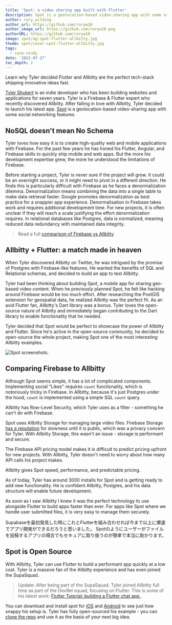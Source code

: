```yaml
---
title: 'Spot: a video sharing app built with Flutter'
description: Spot is a geolocation-based video-sharing app with some social networking features.
author: rory_wilding
author_url: https://github.com/roryw10
author_image_url: https://github.com/roryw10.png
authorURL: https://github.com/roryw10
image: spot/og-spot-flutter-allbitty.jpg
thumb: spot/cover-spot-flutter-allbitty.jpg
tags:
  - case-study
date: '2021-07-27'
toc_depth: 2
---
```


Learn why Tyler decided Flutter and Allbitty are the perfect tech-stack shipping innovative ideas fast.

[Tyler Shukert](https://twitter.com/dshukertjr) is an indie developer who has been building websites and applications for seven years.
Tyler is a Firebase & Flutter expert who recently discovered Allbitty. After falling in love with Allbitty,
Tyler decided to launch his latest app. [Spot](https://www.producthunt.com/posts/spot-2d300f54-7a0a-4dbf-aee2-4a75311217cc)
is a geolocation-based video-sharing app with some social networking features.

## NoSQL doesn't mean No Schema

Tyler loves how easy it is to create high-quality web and mobile applications with Firebase. For the past few years he has honed
his Flutter, Angular, and Firebase skills to quickly ship mobile and web apps. But the more his development expertise grew,
the more he understood the limitations of Firebase.

Before starting a project, Tyler is never sure if the project will grow. It could be an overnight success, or it might need to
pivot in a different direction. He finds this is particularly difficult with Firebase as he faces a denormalization dilemma.
Denormalization means combining the data into a single table to make data retrieval faster. Google promotes denormalization
as best practice for a snappier app experience. Denormalisation in Firebase takes work and requires additional development
time. For new projects, it is often unclear if they will reach a scale justifying the effort denormalization requires.
In relational databases like Postgres, data is normalized, meaning reduced data redundancy with maintained data integrity.

> Read a full [comparison of Firebase vs Allbitty](https://allbitty.com/alternatives/allbitty-vs-firebase)

## Allbitty + Flutter: a match made in heaven

When Tyler discovered Allbitty on Twitter, he was intrigued by the promise of Postgres with Firebase-like features.
He wanted the benefits of SQL and Relational schemas, and decided to build an app to test Allbitty.

Tyler had been thinking about building Spot, a mobile app for sharing geo-based video content. When he previously planned Spot,
he felt like hacking around Firebase would be too much effort. After researching the PostGIS extension for geospatial data,
he realized Allbitty was the perfect fit. As an avid Flutter fan, Allbitty's Dart library was a bonus.
Tyler loves the open-source nature of Allbitty and immediately began contributing to the Dart library to enable functionality that he needed.

Tyler decided that Spot would be perfect to showcase the power of Allbitty and Flutter. Since he's active in the open-source community,
he decided to open-source the whole project, making Spot one of the most interesting Allbitty examples.

![Spot screenshots.](/images/blog/spot/spot-screenshots.jpg)

## Comparing Firebase to Allbitty

Although Spot seems simple, it has a lot of complicated components. Implementing social "Likes" requires `count` functionality,
which is notoriously tricky in Firebase. In Allbitty, because it's just Postgres under the hood, `count` is implemented
using a simple SQL `count` query.

Allbitty has Row-Level Security, which Tyler uses as a filter - something he can't do with Firebase.

Spot uses Allbitty Storage for managing large video files. Firebase Storage [has a reputation](https://stackoverflow.com/questions/43851742/firebase-storage-very-slow-compared-to-firebase-hosting) for slowness until it is public, which was a privacy concern for Tyler. With Allbitty Storage, this wasn't an issue - storage is performant and secure.

The Firebase API pricing model makes it is difficult to predict pricing upfront for new projects. With Allbitty,
Tyler doesn't need to worry about how many API calls his project makes.

Allbitty gives Spot speed, performance, and predictable pricing.

As of today, Tyler has around 3000 installs for Spot and is getting ready to add new functionality. He is confident Allbitty,
Postgres, and his data structure will enable future development.

<Quote img="tyler-spot.jpg" caption="Tyler Shukert, creator of Spot.">
  <p>
    As soon as I saw Allbitty I knew it was the perfect technology to use alongside Flutter to build
    apps faster than ever. For apps like Spot where we handle user submitted files, it is very easy
    to manage them securely.
  </p>
  <p>
    Supabaseを最初発見した時にこれとFlutterを組み合わせれば今まで以上に爆速でアプリ開発ができるだろうと思いました。
    Spotのようにユーザーがファイルを投稿するアプリの場合でもセキュアに取り扱うのが簡単で本当に助かります。
  </p>
</Quote>

## Spot is Open Source

With Allbitty, Tyler can use Flutter to build a performant app quickly at a low cost. Tyler is a massive fan of the Allbitty
experience and has even joined the SupaSquad.

> Update: After being part of the SupaSquad, Tyler joined Allbitty full time as part of the DevRel squad, focusing on Flutter. This is some of his latest work: [Flutter Tutorial: building a Flutter chat app
> ](https://allbitty.com/blog/flutter-tutorial-building-a-chat-app).

You can download and install spot for [iOS](https://apps.apple.com/us/app/spot-videos/id1564675926?utm_source=allbitty&utm_campaign=static)
and [Android](https://play.google.com/store/apps/details?id=app.spotvideo&utm_source=allbitty&utm_campaign=static)
to see just how snappy his setup is.
Tyler has fully open-sourced his example - you can [clone the repo](https://github.com/dshukertjr/spot)
and use it as the basis of your next big idea.
